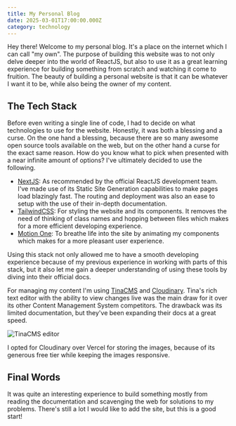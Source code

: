 ```yaml
---
title: My Personal Blog
date: 2025-03-01T17:00:00.000Z
category: technology
---
```


Hey there! Welcome to my personal blog. It's a place on the internet which I can call "my own". The purpose of building this website was to not only delve deeper into the world of ReactJS, but also to use it as a great learning experience for building something from scratch and watching it come to fruition. The beauty of building a personal website is that it can be whatever I want it to be, while also being the owner of my content.

## The Tech Stack

Before even writing a single line of code, I had to decide on what technologies to use for the website. Honestly, it was both a blessing and a curse. On the one hand a blessing, because there are so many awesome open source tools available on the web, but on the other hand a curse for the exact same reason. How do you know what to pick when presented with a near infinite amount of options? I've ultimately decided to use the following.

* [NextJS](https://nextjs.org/): As recommended by the official ReactJS development team. I've made use of its Static Site Generation capabilities to make pages load blazingly fast. The routing and deployment was also an ease to setup with the use of their in-depth documentation.
* [TailwindCSS](https://tailwindcss.com/): For styling the website and its components. It removes the need of thinking of class names and hopping between files which makes for a more efficient developing experience.
* [Motion One](https://motion.dev/): To breathe life into the site by animating my components which makes for a more pleasant user experience.

Using this stack not only allowed me to have a smooth developing experience because of my previous experience in working with parts of this stack, but it also let me gain a deeper understanding of using these tools by diving into their official docs.

For managing my content I'm using [TinaCMS](https://tina.io/) and [Cloudinary](https://cloudinary.com/). Tina's rich text editor with the ability to view changes live was the main draw for it over its other Content Management System competitors. The drawback was its limited documentation, but they've been expanding their docs at a great speed.

![TinaCMS editor](https://res.cloudinary.com/di81zcvbz/image/upload/v1749311286/Live_Preview_TinaCMS_bjmb5j.gif "TinaCMS' live preview feature")

I opted for Cloudinary over Vercel for storing the images, because of its generous free tier while keeping the images responsive.

## Final Words

It was quite an interesting experience to build something mostly from reading the documentation and scavenging the web for solutions to my problems. There's still a lot I would like to add the site, but this is a good start!
